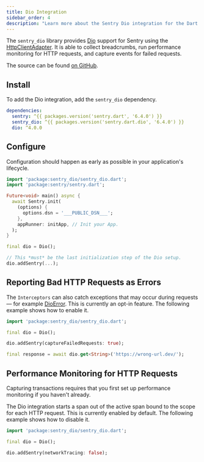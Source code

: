 ```yaml
---
title: Dio Integration
sidebar_order: 4
description: "Learn more about the Sentry Dio integration for the Dart SDK."
---
```


The `sentry_dio` library provides [Dio](https://pub.dev/packages/dio) support for Sentry using the [HttpClientAdapter](https://pub.dev/documentation/dio/latest/dio/HttpClientAdapter-class.html). It is able to collect breadcrumbs, run performance monitoring for HTTP requests, and capture events for failed requests.

The source can be found [on GitHub](https://github.com/getsentry/sentry-dart/tree/main/dio/).

## Install

To add the Dio integration, add the `sentry_dio` dependency.

```yml {filename:pubspec.yaml}
dependencies:
  sentry: ^{{ packages.version('sentry.dart', '6.4.0') }}
  sentry_dio: ^{{ packages.version('sentry.dart.dio', '6.4.0') }}
  dio: ^4.0.0
```

## Configure

Configuration should happen as early as possible in your application's lifecycle.

```dart
import 'package:sentry_dio/sentry_dio.dart';
import 'package:sentry/sentry.dart';

Future<void> main() async {
  await Sentry.init(
    (options) {
      options.dsn = '___PUBLIC_DSN___';
    },
    appRunner: initApp, // Init your App.
  );
}

final dio = Dio();

// This *must* be the last initialization step of the Dio setup.
dio.addSentry(...);
```

## Reporting Bad HTTP Requests as Errors

The `Interceptors` can also catch exceptions that may occur during requests — for example [DioError](https://pub.dev/documentation/dio/latest/dio/DioError-class.html).
This is currently an opt-in feature. The following example shows how to enable it.

```dart
import 'package:sentry_dio/sentry_dio.dart';

final dio = Dio();

dio.addSentry(captureFailedRequests: true);

final response = await dio.get<String>('https://wrong-url.dev/');
```

## Performance Monitoring for HTTP Requests

<Note>

Capturing transactions requires that you first <PlatformLink to="/performance/">set up performance monitoring</PlatformLink> if you haven't already.

</Note>

The Dio integration starts a span out of the active span bound to the scope for each HTTP request.
This is currently enabled by default. The following example shows how to disable it.

```dart
import 'package:sentry_dio/sentry_dio.dart';

final dio = Dio();

dio.addSentry(networkTracing: false);
```
